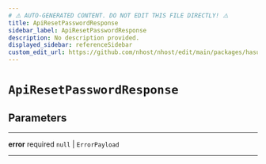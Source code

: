 ```yaml
---
# ⚠️ AUTO-GENERATED CONTENT. DO NOT EDIT THIS FILE DIRECTLY! ⚠️
title: ApiResetPasswordResponse
sidebar_label: ApiResetPasswordResponse
description: No description provided.
displayed_sidebar: referenceSidebar
custom_edit_url: https://github.com/nhost/nhost/edit/main/packages/hasura-auth-js/src/utils/types.ts#L170
---
```


# `ApiResetPasswordResponse`

## Parameters

---

**<span className="parameter-name">error</span>** <span className="optional-status">required</span> `null` | `ErrorPayload`

---
